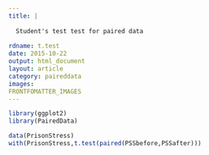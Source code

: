 ```yaml
---
title: |
  
  Student's test test for paired data
  
rdname: t.test
date: 2015-10-22
output: html_document
layout: article
category: paireddata
images:
FRONTFOMATTER_IMAGES
---
```


```r
library(ggplot2)
library(PairedData)
```

```r
data(PrisonStress)
with(PrisonStress,t.test(paired(PSSbefore,PSSafter)))



```